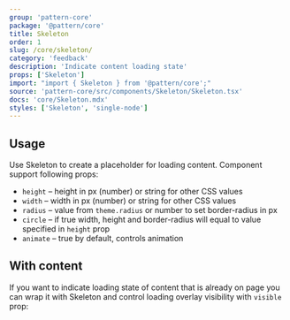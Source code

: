 ```yaml
---
group: 'pattern-core'
package: '@pattern/core'
title: Skeleton
order: 1
slug: /core/skeleton/
category: 'feedback'
description: 'Indicate content loading state'
props: ['Skeleton']
import: "import { Skeleton } from '@pattern/core';"
source: 'pattern-core/src/components/Skeleton/Skeleton.tsx'
docs: 'core/Skeleton.mdx'
styles: ['Skeleton', 'single-node']
---
```



## Usage

Use Skeleton to create a placeholder for loading content. Component support following props:

- `height` – height in px (number) or string for other CSS values
- `width` – width in px (number) or string for other CSS values
- `radius` – value from `theme.radius` or number to set border-radius in px
- `circle` – if true width, height and border-radius will equal to value specified in `height` prop
- `animate` – true by default, controls animation

<ControlDemo data={SkeletonDemos.control} />

## With content

If you want to indicate loading state of content that is already on page you can wrap it with Skeleton
and control loading overlay visibility with `visible` prop:

<Demo data={SkeletonDemos.content} />
